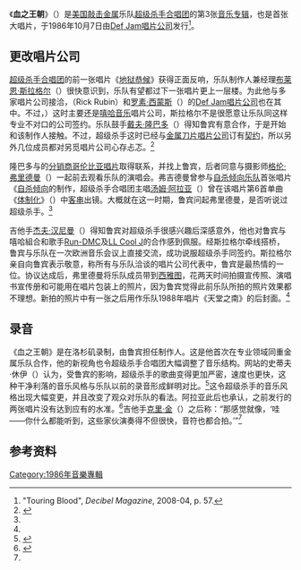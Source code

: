{{Infobox album
| Name = 血之王朝
| Type = studio
| Artist = [[超级杀手合唱团|超级杀手合唱团]]
| Cover = <!-- 檔案不存在 Reign in blood.jpg ，可從英文維基百科取得 -->
| Released = 1986年10月7日
| Recorded = 1986年6至7月在[[加利福尼亚州|加利福尼亚州]][[洛杉矶|洛杉矶]]录制
| Genre = [[敲击金属|敲击金属]]
| Length = 28:58
| Label = {{lang|en|[[Def_Jam唱片公司|Def Jam]]}}
| Producer = [[里克·鲁宾|里克·鲁宾]]，超级杀手合唱团
| Last album = 《[[地狱恭候|地狱恭候]]》<br />(1985)
| This album = 《'''血之王朝'''》<br />（1986年）
| Next album = 《[[天堂之南|天堂之南]]》<br />（1988年）
}}
《'''血之王朝'''》（{{lang-en|''Reign in Blood''}}）是[[美国音乐|美国]][[敲击金属|敲击金属]]乐队[[超级杀手合唱团|超级杀手合唱团]]的第3张[[音乐专辑|音乐专辑]]，也是首张大唱片，于1986年10月7日由[[Def_Jam唱片公司|Def Jam唱片公司]]发行<ref name="Decibel">"Touring Blood", ''Decibel Magazine'', 2008-04, p. 57.</ref>。

== 更改唱片公司 ==
[[超级杀手合唱团|超级杀手合唱团]]的前一张唱片《[[地狱恭候|地狱恭候]]》获得正面反响，乐队制作人兼经理[[布莱恩·斯拉格尔|布莱恩·斯拉格尔]]（{{lang|en|Brian Slagel}}）很快意识到，乐队有望都过下一张唱片更上一层楼。为此他与多家唱片公司接洽，{{link-en|瑞克·魯賓|Rick Rubin}}（Rick Rubin）和[[罗素·西蒙斯|罗素·西蒙斯]]（{{lang|en|Russell Simmons}}）的[[Def_Jam唱片公司|Def Jam唱片公司]]也在其中。不过，{{lang|en|Def Jam}}）这时主要还是[[嘻哈音乐|嘻哈音乐]]唱片公司，斯拉格尔不是很愿意让乐队同这样专业不对口的公司签约。乐队鼓手[[戴夫·隆巴多|戴夫·隆巴多]]（{{lang|en|Dave Lombardo}}）得知鲁宾有意合作，于是开始和该制作人接触。不过，超级杀手这时已经与[[金属刀片唱片公司|金属刀片唱片公司]]订有[[契约|契约]]，所以另外几位成员都对另觅唱片公司心存忐忑。<ref name="An exclusive oral history of Slayer">{{cite web | title = An exclusive oral history of Slayer | publisher = Decibel Magazine | url = http://www.decibelmagazine.com/features_detail.aspx?id=4566 | accessdate = 2008-08-02 | deadurl = yes | archiveurl = https://web.archive.org/web/20080802031651/http://www.decibelmagazine.com/features_detail.aspx?id=4566 | archivedate = 2008-08-02 }}</ref>

隆巴多与{{lang|en|Def Jam}}的[[分销|分销商]][[哥伦比亚唱片|哥伦比亚唱片]]取得联系，并找上鲁宾，后者同意与摄影师[[格伦·弗里德曼|格伦·弗里德曼]]（{{lang|en|Glen E. Friedman}}）一起前去观看乐队的演唱会。弗吉德曼曾参与[[自杀倾向乐队|自杀倾向乐队]]首张唱片《[[自杀倾向_(唱片)|自杀倾向]]的制作，超级杀手合唱团主唱[[汤姆·阿拉亚|汤姆·阿拉亚]]（{{lang|en|Tom Araya}}）曾在该唱片第6首单曲《[[体制化_(歌曲)|体制化]]》（{{lang|en|''Institutionalized''}}）中[[友情客串|客串]]出镜。大概就在这一时期，鲁宾问起弗里德曼，是否听说过超级杀手。<ref name="An exclusive oral history of Slayer" />

吉他手[[杰夫·汉尼曼|杰夫·汉尼曼]]（{{lang|en|Jeff Hanneman}}）得知鲁宾对超级杀手很感兴趣后深感意外，他也对鲁宾与嘻哈組合和歌手[[Run-DMC|Run-DMC]]及[[LL_Cool_J|LL Cool J]]的合作感到佩服。经斯拉格尔牵线搭桥，鲁宾与乐队在一次欧洲音乐会议上直接交流，成功说服超级杀手同{{lang|en|Def Jam}}签约。斯拉格尔亲自向鲁宾表示敬意，称所有与乐队洽谈的唱片公司代表中，鲁宾是最热情的一位。协议达成后，弗里德曼将乐队成员带到[[西雅图|西雅图]]，花两天时间拍摄宣传照、演唱书宣传册和可能用在唱片包装上的照片，因为鲁宾觉得此前乐队所拍的照片效果都不理想。新拍的照片中有一张之后用作乐队1988年唱片《天堂之南》的后封面。<ref name="An exclusive oral history of Slayer" />

== 录音 ==
《血之王朝》是在洛杉矶录制，由鲁宾担任制作人。这是他首次在专业领域同重金属乐队合作，他的新视角也令超级杀手合唱团大幅调整了音乐结构。{{lang|en|[[Allmusic|Allmusic]]}}网站的史蒂夫·休伊（{{lang|en|Steve Huey}}）认为，受鲁宾的影响，超级杀手的歌曲变得更加严密，速度也更快，这种干净利落的音乐风格与乐队以前的录音形成鲜明对比。<ref name="Reign in Blood - Slayer">{{cite web | title = AllMusic Review by Steve Huey | publisher = AllMusic | archivedate = 2014-10-14 | archiveurl = https://web.archive.org/web/20141014044933/http://www.allmusic.com/album/reign-in-blood-mw0000191741 | deadurl = no | url = http://www.allmusic.com/album/reign-in-blood-mw0000191741 | accessdate = 2015-06-27 }}</ref>这令超级杀手的音乐风格出现大幅变更，并且改变了观众对乐队的看法。阿拉亚此后也承认，之前发行的两张唱片没有达到应有的水准。<ref name="Slay Ride">{{cite web | title = Slay Ride | author = La Briola, John | publisher = Westword.com | archiveurl = https://web.archive.org/web/20141109235942/http://www.westword.com/2004-07-22/music/slay-ride/ | date = 2004-07-22 | url = http://www.westword.com/2004-07-22/music/slay-ride/ | accessdate = 2014-11-09 | archivedate = 2014-11-09 | deadurl = yes }}</ref>吉他手[[克里·金|克里·金]]（{{lang|en|Kerry King}}）之后称：“那感觉就像，‘哇——你什么都能听到，这些家伙演奏得不但很快，音符也都合拍。’”<ref name="An exclusive oral history of Slayer" />

== 参考资料 ==
{{Reflist|colwidth=30em}}

{{DEFAULTSORT:Reign In Blood}}
[[Category:1986年音樂專輯|Category:1986年音樂專輯]]